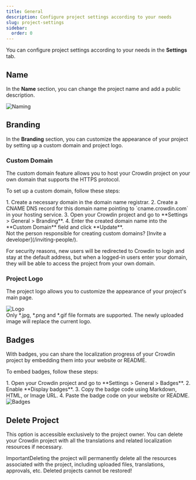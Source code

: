 ```yaml
---
title: General
description: Configure project settings according to your needs
slug: project-settings
sidebar:
  order: 0
---
```



You can configure project settings according to your needs in the **Settings** tab.

## Name

In the **Name** section, you can change the project name and add a public description.

<Image src={naming} alt="Naming" />

## Branding

In the **Branding** section, you can customize the appearance of your project by setting up a custom domain and project logo.

### Custom Domain

The custom domain feature allows you to host your Crowdin project on your own domain that supports the HTTPS protocol.

To set up a custom domain, follow these steps:

<Steps>
  1. Create a necessary domain in the domain name registrar.
  2. Create a CNAME DNS record for this domain name pointing to `cname.crowdin.com` in your hosting service.
  3. Open your Crowdin project and go to **Settings > General > Branding**.
  4. Enter the created domain name into the **Custom Domain** field and click **Update**.
</Steps>

<Aside type="tip">
  Not the person responsible for creating custom domains? [Invite a developer](/inviting-people/).
</Aside>

For security reasons, new users will be redirected to Crowdin to login and stay at the default address, but when a logged-in users enter your domain, they will be able to access the project from your own domain.

### Project Logo

The project logo allows you to customize the appearance of your project's main page.

<Image src={logo} alt="Logo" />

<Aside>
  Only *.jpg, *.png and *.gif file formats are supported. The newly uploaded image will replace the current logo.
</Aside>

## Badges

With badges, you can share the localization progress of your Crowdin project by embedding them into your website or README.

To embed badges, follow these steps:

<Steps>
  1. Open your Crowdin project and go to **Settings > General > Badges**.
  2. Enable **Display badges**.
  3. Copy the badge code using Markdown, HTML, or Image URL.
  4. Paste the badge code on your website or README.
</Steps>

<Image src={badges} alt="Badges" />

<LinkCard
  title="Badges & Status Images"
  description="Badges & Status Images application allows to generate badges, charts, and additional graphics for each language in your Crowdin Project."
  href="https://store.crowdin.com/bds"
  target="_blank"
/>

## Delete Project

This option is accessible exclusively to the project owner. You can delete your Crowdin project with all the translations and related localization resources if necessary.

<Aside type="danger">
  ImportantDeleting the project will permanently delete all the resources associated with the project, including uploaded files, translations, approvals, etc. Deleted projects cannot be restored!
</Aside>
